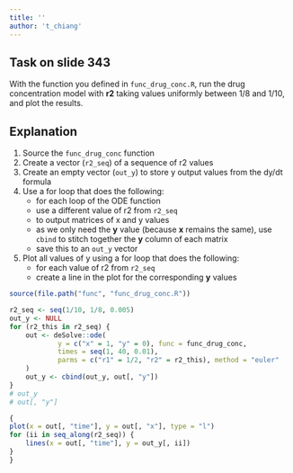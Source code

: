 ```yaml
---
title: ''
author: 't_chiang'
---
```


## Task on slide 343

With the function you defined in `func_drug_conc.R`, run the drug concentration
model with **r2** taking values uniformly between 1/8 and 1/10, and plot the results.

## Explanation
1. Source the `func_drug_conc` function
2. Create a vector (`r2_seq`) of a sequence of r2 values
3. Create an empty vector (`out_y`) to store y output values from the dy/dt formula
4. Use a for loop that does the following:
    + for each loop of the ODE function
    + use a different value of r2 from `r2_seq`
    + to output matrices of x and y values
    + as we only need the **y** value (because **x** remains the same), use `cbind` to stitch together the **y** column of each matrix
    + save this to an `out_y` vector
5. Plot all values of y using a for loop that does the following:
    + for each value of r2 from `r2_seq`
    + create a line in the plot for the corresponding **y** values


```r
source(file.path("func", "func_drug_conc.R"))

r2_seq <- seq(1/10, 1/8, 0.005)
out_y <- NULL
for (r2_this in r2_seq) {
    out <- deSolve::ode(
            y = c("x" = 1, "y" = 0), func = func_drug_conc,
            times = seq(1, 40, 0.01),
            parms = c("r1" = 1/2, "r2" = r2_this), method = "euler"
    )
    out_y <- cbind(out_y, out[, "y"])
}
# out_y
# out[, "y"]

{
plot(x = out[, "time"], y = out[, "x"], type = "l")
for (ii in seq_along(r2_seq)) {
    lines(x = out[, "time"], y = out_y[, ii])
}
}

```
